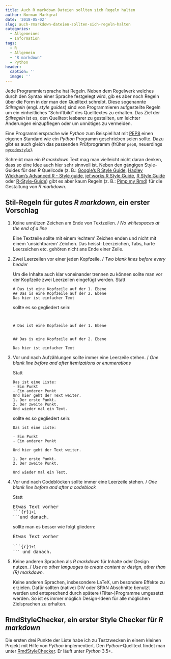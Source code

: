 ```yaml
---
title: Auch R markdown Dateien sollten sich Regeln halten
author: Norman Markgraf
date: '2018-05-02'
slug: auch-rmarkdown-dateien-sollten-sich-regeln-halten
categories:
  - Allgemeines
  - Information
tags:
  - R
  - Allgemein
  - "R markdown"
  - Python
header:
  caption: ''
  image: ''
---
```


Jede Programmiersprache hat Regeln.
Neben dem Regelwerk welches durch den Syntax einer Sprache festgelegt wird, gib es aber noch Regeln über die Form in der man den Quelltext schreibt.
Diese sogenannte *Stilregeln* (engl. *style guides*) sind von Programmieren aufgestellte Regeln um ein einheitliches "Schriftbild" des Quelltextes zu erhalten.
Das Ziel der *Stilregeln* ist es, den Quelltext lesbarer zu gestallten, um leichter Änderungen einzupflegen oder um unnötiges zu vermeiden.

Eine Programmiersprache wie *Python* zum Beispiel hat mit [PEP8](https://www.python.org/dev/peps/pep-0008/) einen eigenen Standard wie ein *Python* Programm geschrieben seien sollte.
Dazu gibt es auch gleich das passenden Prüfprogramm (früher `pep8`, neuerdings [`pycodestyle`](https://github.com/PyCQA/pycodestyle)).

Schreibt man ein *R markdown* Text mag man vielleicht nicht daran denken, dass so eine Idee auch hier sehr sinnvoll ist.
Neben den gängigen Style-Guides für den *R* Quellcode (z. B.: [Google's R Style Guide](https://google.github.io/styleguide/Rguide.xml), [Hadley Wickham's Advanced R - Style guide](http://adv-r.had.co.nz/Style.html), [jef.works R Style Guide](http://jef.works/R-style-guide/), [R Style Guide](https://csgillespie.wordpress.com/2010/11/23/r-style-guide/) oder [R-Style-Guide](https://github.com/rdatsci/PackagesInfo/wiki/R-Style-Guide)) gibt es aber kaum Regeln (z. B.: [Pimp my Rmd](https://holtzy.github.io/Pimp-my-rmd/)) für die Gestaltung von *R markdown*.


## Stil-Regeln für gutes *R markdown*, ein erster Vorschlag

1. Keine unnützen Zeichen am Ende von Textzeilen. / *No whitespaces at the end of a line*
    
    Eine Textzeile sollte mit einem 'echtem' Zeichen enden und nicht mit einem 'unsichtbarem' Zeichen.
    Das heisst: Leerzeichen, Tabs, harte Leerzeichen etc. gehören nicht ans Ende einer Zeile.
    
2. Zwei Leerzeilen vor einer jeden Kopfzeile. / *Two blank lines before every header*
    
    Um die Inhalte auch klar voneinander trennen zu können sollte man vor der Kopfzeile zwei Leerzeilen eingefügt werden.
    Statt
    
    ```
    # Das ist eine Kopfzeile auf der 1. Ebene
    ## Das is eine Kopfzeile auf der 2. Ebene
    Das hier ist einfacher Text
    ```
    
    sollte es so gegliedert sein:

    ```
    
    
    # Das ist eine Kopfzeile auf der 1. Ebene
    
    
    ## Das is eine Kopfzeile auf der 2. Ebene
    
    Das hier ist einfacher Text
    ```

3. Vor und nach Aufzählungen sollte immer eine Leerzeile stehen. / *One blank line before and after itemizations or enumerations*
   
   Statt
   
   ```
   Das ist eine Liste:
   - Ein Punkt
   - Ein anderer Punkt
   Und hier geht der Text weiter.
   1. Der erste Punkt.
   2. Der zweite Punkt.
   Und wieder mal ein Text.
   ```
   
   sollte es so gegliedert sein:
   
   ```
   Das ist eine Liste:

   - Ein Punkt
   - Ein anderer Punkt

   Und hier geht der Text weiter.
   
   1. Der erste Punkt.
   2. Der zweite Punkt.
   
   Und wieder mal ein Text.
   ```
   
4. Vor und nach Codeblöcken sollte immer eine Leerzeile stehen. / *One blank line before and after a codeblock*

   Statt
   
   <pre>
   Etwas Text vorher
   ```{r}<code>1+1
   ```</code>und danach.
   </pre>
   
   
   sollte man es besser wie folgt gliedern:
   
   <pre>
   Etwas Text vorher
   
   ```{r}<code>1+1
   ```</code> und danach.
   </pre>
   
5. Keine anderen Sprachen als *R markdown* für Inhalte oder Design nutzen. / *Use no other languages to create content or design, other than (R) markdown.*

   Keine anderen Sprachen, insbesondere LaTeX, um besondere Effekte zu erzielen. Dafür sollten (native) DIV oder SPAN Abschnitte benutzt werden und entsprechend durch spätere (Filter-)Programme umgesetzt werden. So ist es immer möglich Design-Ideen für alle möglichen Zielsprachen zu erhalten.


## RmdStyleChecker, ein erster Style Checker für *R markdown*

Die ersten drei Punkte der Liste habe ich zu Testzwecken in einem kleinen Projekt mit Hilfe von *Python* implementiert.
Den *Python*-Quelltext findet man unter [RmdStyleChecker](https://github.com/NMarkgraf/RmdStyleChecker). Er läuft unter *Python* 3.5+.


